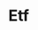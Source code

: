 # Etf


<ul className='grid grid-cols-1 md:grid-cols-2 lg:grid-cols-3 xl:grid-cols-4 gap-4 -ml-6'>
<ReferenceCard
    title="search"
    description="Search for ETFs.  An empty query returns the full list of ETFs from the provider."
    url="etf/search"
    command="true"
/>
<ReferenceCard
    title="holdings"
    description="Get the holdings for an individual ETF."
    url="etf/holdings"
    command="true"
/>
<ReferenceCard
    title="info"
    description="ETF Information Overview."
    url="etf/info"
    command="true"
/>
<ReferenceCard
    title="sectors"
    description="ETF Sector weighting."
    url="etf/sectors"
    command="true"
/>
<ReferenceCard
    title="holdings_date"
    description="Get the holdings filing date for an individual ETF."
    url="etf/holdings_date"
    command="true"
/>
<ReferenceCard
    title="holdings_performance"
    description="Get the ETF holdings performance."
    url="etf/holdings_performance"
    command="true"
/>
<ReferenceCard
    title="countries"
    description="ETF Country weighting."
    url="etf/countries"
    command="true"
/>
<ReferenceCard
    title="price_performance"
    description="Price performance as a return, over different periods."
    url="etf/price_performance"
    command="true"
/>
</ul>

